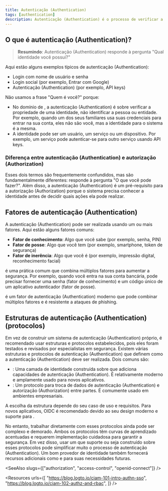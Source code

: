 ```yaml
---
title: Autenticação (Authentication)
tags: [authentication]
description: Autenticação (Authentication) é o processo de verificar a propriedade da identidade (por exemplo, usuário ou serviço). É a base dos sistemas de gerenciamento de identidade e acesso (IAM) e é essencial para proteger aplicativos e serviços.
---
```


## O que é autenticação (Authentication)?

> **Resumindo**: Autenticação (Authentication) responde à pergunta "Qual identidade você possui?"

Aqui estão alguns exemplos típicos de autenticação (Authentication):

- Login com nome de usuário e senha
- Login social (por exemplo, Entrar com Google)
- Autenticação (Authentication) <Ref slug="machine-to-machine" /> (por exemplo, API keys)

Não usamos a frase "Quem é você?" porque:

- No domínio de <Ref slug="iam" />, a autenticação (Authentication) é sobre verificar a propriedade de uma identidade, não identificar a pessoa ou entidade. Por exemplo, quando um dos seus familiares usa suas credenciais para entrar na sua conta, eles não são você, mas a identidade para o sistema é a mesma.
- A identidade pode ser um usuário, um serviço ou um dispositivo. Por exemplo, um serviço pode autenticar-se para outro serviço usando API keys.

### Diferença entre autenticação (Authentication) e autorização (Authorization)

Esses dois termos são frequentemente confundidos, mas são fundamentalmente diferentes: <Ref slug="authorization" /> responde à pergunta "O que você pode fazer?". Além disso, a autenticação (Authentication) é um pré-requisito para a autorização (Authorization) porque o sistema precisa conhecer a identidade antes de decidir quais ações ela pode realizar.

## Fatores de autenticação (Authentication)

A autenticação (Authentication) pode ser realizada usando um ou mais fatores. Aqui estão alguns fatores comuns:

- **Fator de conhecimento**: Algo que você sabe (por exemplo, senha, PIN)
- **Fator de posse**: Algo que você tem (por exemplo, smartphone, token de segurança)
- **Fator de inerência**: Algo que você é (por exemplo, impressão digital, reconhecimento facial)

<Ref slug="mfa" /> é uma prática comum que combina múltiplos fatores para aumentar a segurança. Por exemplo, quando você entra na sua conta bancária, pode precisar fornecer uma senha (fator de conhecimento) e um código único de um aplicativo autenticador (fator de posse).

<Ref slug="passkey" /> é um fator de autenticação (Authentication) moderno que pode combinar múltiplos fatores e é resistente a ataques de phishing.

## Estruturas de autenticação (Authentication) (protocolos)

Em vez de construir um sistema de autenticação (Authentication) próprio, é recomendado usar estruturas e protocolos estabelecidos, pois eles foram testados e revisados por especialistas em segurança. Existem várias estruturas e protocolos de autenticação (Authentication) que definem como a autenticação (Authentication) deve ser realizada. Dois comuns são:

- <Ref slug="openid-connect" />: Uma camada de identidade construída sobre <Ref slug="oauth-2.0" /> que adiciona capacidades de autenticação (Authentication). É relativamente moderno e amplamente usado para novos aplicativos.
- <Ref slug="saml" />: Um protocolo para troca de dados de autenticação (Authentication) e autorização (Authorization) entre partes. É comumente usado em ambientes empresariais.

A escolha da estrutura depende do seu caso de uso e requisitos. Para novos aplicativos, OIDC é recomendado devido ao seu design moderno e suporte para <Ref slug="jwt" />.

No entanto, trabalhar diretamente com esses protocolos ainda pode ser complexo e demorado. Ambos os protocolos têm curvas de aprendizado acentuadas e requerem implementação cuidadosa para garantir a segurança. Em vez disso, usar um <Ref slug="identity-provider" /> que suporte ou seja construído sobre esses protocolos pode simplificar muito o processo de autenticação (Authentication). Um bom provedor de identidade também fornecerá recursos adicionais como <Ref slug="mfa" /> e <Ref slug="single-sign-on" /> para suas necessidades futuras.

<SeeAlso slugs={["authorization", "access-control", "openid-connect"]} />

<Resources
  urls={[
    "https://blog.logto.io/ciam-101-intro-authn-sso",
    "https://blog.logto.io/ciam-102-authz-and-rbac",
  ]}
/>
